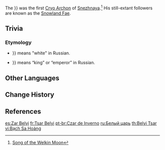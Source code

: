 {{Stub}}
{{Character Infobox
|type             = Mentioned
|image            = 
|caption          = 
|realname         = <!-- Optional, if different from in-game name -->
|deceased         = Past
|pronunciation    =
|element          = Cryo
|region           = Snezhnaya
|affiliation      = The Seven
|title            = Cryo Archon
|title2           = Winter Tsar
|titleRef2        = <ref>{{Ref/Arti|Dyed Tassel}}</ref>
|title3           = Tsar of all Fae
|titleRef3        = <ref>{{Ref/Arti|Lightkeeper's Pledge}}</ref>
|ancestry         = <!-- Clan/family -->
|father           = 
|mother           = 
|spouse           = 
|sibling          = 
|child            = 
|relative         = 
|voiceEN          = 
|voiceCN          = 
|voiceJP          = 
|voiceKR          = 
}}
The {{Lang|'''Belyi Tsar'''|ru=Белый царь|ru_rm={{#invoke:ru-rm|main|Белый Царь}}}} was the first [[Cryo Archon]] of [[Snezhnaya]].<ref>[[Song of the Welkin Moon]]</ref> His still-extant followers are known as the [[Snowland Fae]].

==Trivia==
===Etymology===
*{{Lang|''Belyi''|ru=Белый|ru_rm={{#invoke:ru-rm|main|Белый}}}} means "white" in Russian.
*{{Lang|''Tsar''|ru=Царь|ru_rm={{#invoke:ru-rm|main|Царь}}}} means “king” or “emperor” in Russian.

==Other Languages==
{{Other Languages
|en      = Belyi Tsar
|zhs     = 白沙皇
|zhs_rm  = Bái Shāhuáng
|zht     = 白沙皇
|zht_rm  = Bái Shāhuáng
|zh_tl   = White {{w|Tsar}}
|ja      = ツァーリ・ベールイ
|ja_tl   = Belyi Tsar
|ko      = 하얀 차르
|ko_tl   = White Tsar
|es      = Zar Belyi
|es_tl   = Belyi Tsar
|fr      = Tsar Belyi
|fr_tl   = Belyi Tsar
|ru      = Белый царь
|ru_tl   = White Tsar
|th      = Belyi Tsar
|vi      = Bạch Sa Hoàng
|vi_tl   = 
|de      = Weißer Zar
|de_tl   = 
|id      = Belyi Tsar
|pt      = Czar de Inverno
|pt_tl   = 
|tr      = Çar Belyi
|tr_tl   = 
|it      = Tsar Belyi
|it_tl   = Belyi Tsar
}}

==Change History==
{{Change History|introduced=5.5}}

==References==
{{Reflist|2}}

[[es:Zar Belyi]]
[[fr:Tsar Belyi]]
[[pt-br:Czar de Inverno]]
[[ru:Белый царь]]
[[th:Belyi Tsar]]
[[vi:Bạch Sa Hoàng]]